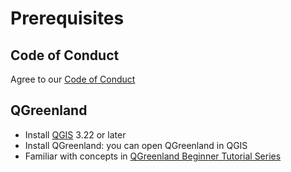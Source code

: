<!-- vim: set ft=markdown: -->
# Prerequisites

## Code of Conduct

Agree to our [Code of Conduct](/CODE_OF_CONDUCT.md)


## QGreenland

* Install [QGIS](https://www.qgis.org/en/site/forusers/download.html) 3.22 or later
* Install QGreenland: you can open QGreenland in QGIS
* Familiar with concepts in [QGreenland Beginner Tutorial
    Series](https://www.youtube.com/watch?v=gD0vkP5JUmA&list=PLSRiyMridUCwyu-vqpAFtm8bVERgTvs7q)


